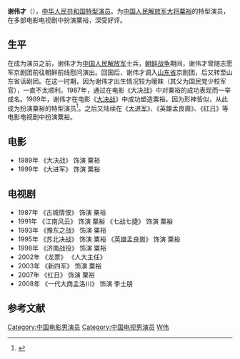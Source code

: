 {{艺人
|姓名 = 谢伟才
|类型 = 男演员
|图片 = 
|图片尺寸 = 
|图片简介 = 
|罗马拼音 = Xie Wei-cai
|英文名 = 
|昵称 = 
|国籍 = {{PRC}}
|民族 = [[汉族|汉族]]
|籍贯 = 
|出生日期 = 1940年
|出生地点 = {{ROC}}
|逝世日期 = 
|逝世地点 = 
|职业 = [[演员|演员]]
|语言 = [[汉语|汉语]]
|教育程度 = 
|宗教信仰 =
|配偶 = 
|儿女 = 
|父母 = 
|出身地 = [[中国|中国]]
|出道作 = 《[[古城情恨|古城情恨]]》
|出道日期 = 1987年
|代表作 = 《[[大决战|大决战]]》、《[[大进军_(电影)|大进军]]》
|活跃年代 = 1987年至今
|网站 = 
|奖项 = 
}}

'''谢伟才'''（{{bd|1940年|2010年|5月28日}}），[[中华人民共和国|中华人民共和国]][[特型演员|特型演员]]。为[[中国人民解放军大将|中国人民解放军大将]][[粟裕|粟裕]]的特型演员，在多部电影电视剧中扮演粟裕，深受好评。
==生平==
在成为演员之前，谢伟才为[[中国人民解放军|中国人民解放军]]士兵，[[朝鲜战争|朝鲜战争]]期间，谢伟才曾随志愿军京剧团前往朝鲜前线慰问演出。回国后，谢伟才调入[[山东省|山东省]]京剧团，后又转至山东省话剧团。在这一时期，因为谢伟才出生情况较为暧昧（其父为国民党少校军官），一直不太顺利。1987年，通过在电影《大决战》中对粟裕的成功表现而一举成名。1989年，谢伟才在电影《[[大决战|大决战]]》中成功塑造粟裕。因为形神皆似，从此成为扮演粟裕的特型演员<ref>{{cite web|title=演“粟裕”的谢伟才走了|url=https://www.sohu.com/a/399908449_120073393|accessdate=2021-06-25}}</ref>。之后又陆续在《[[大进军_(电影)|大进军]]》、《英雄孟良崮》、《[[红日|红日]]》等电影电视剧中扮演粟裕。

== 电影 ==
*1989年 《大决战》 饰演 粟裕
*1999年 《大进军》 饰演 粟裕

== 电视剧 ==
*1987年 《古城情恨》 饰演 粟裕
*1991年 《江南风云》 饰演 粟裕 《七战七捷》 饰演 粟裕
*1993年 《豫东之战》 饰演 粟裕
*1995年 《苏北决战》 饰演 粟裕 《英雄孟良崮》 饰演 粟裕
*1998年 《济南战役》 饰演 粟裕
*2002年 《龙票》 《人大主任》
*2003年 《新四军》 饰演 粟裕
*2007年 《红日》 饰演 粟裕
*2008年 《一代大商孟洛川》 饰演 李士朋

==参考文献==
<references/>

{{DEFAULTSORT:Xie weicai}}
[[Category:中国电影男演员|Category:中国电影男演员]]
[[Category:中国电视男演员|Category:中国电视男演员]]
[[Category:谢姓|W伟]]